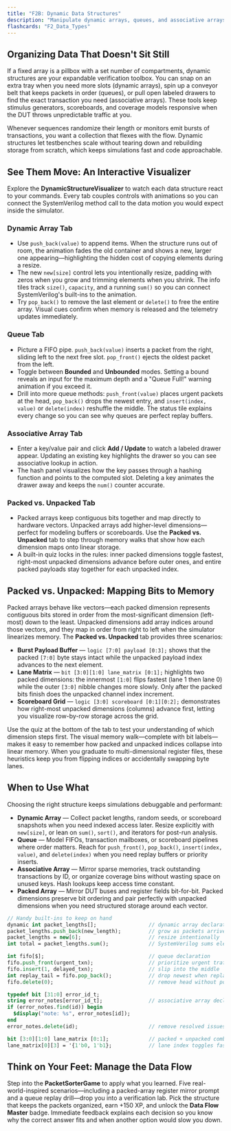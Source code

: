 ```yaml
---
title: "F2B: Dynamic Data Structures"
description: "Manipulate dynamic arrays, queues, and associative arrays with an IEEE 1800-2023 guided workflow."
flashcards: "F2_Data_Types"
---
```



## Organizing Data That Doesn't Sit Still

If a fixed array is a pillbox with a set number of compartments, dynamic structures are your expandable verification toolbox. You can snap on an extra tray when you need more slots (dynamic arrays), spin up a conveyor belt that keeps packets in order (queues), or pull open labeled drawers to find the exact transaction you need (associative arrays). These tools keep stimulus generators, scoreboards, and coverage models responsive when the DUT throws unpredictable traffic at you.

Whenever sequences randomize their length or monitors emit bursts of transactions, you want a collection that flexes with the flow. Dynamic structures let testbenches scale without tearing down and rebuilding storage from scratch, which keeps simulations fast and code approachable.

## See Them Move: An Interactive Visualizer

Explore the **DynamicStructureVisualizer** to watch each data structure react to your commands. Every tab couples controls with animations so you can connect the SystemVerilog method call to the data motion you would expect inside the simulator.

### Dynamic Array Tab

- Use `push_back(value)` to append items. When the structure runs out of room, the animation fades the old container and shows a new, larger one appearing—highlighting the hidden cost of copying elements during a resize.
- The new `new[size]` control lets you intentionally resize, padding with zeros when you grow and trimming elements when you shrink. The info tiles track `size()`, `capacity`, and a running `sum()` so you can connect SystemVerilog's built-ins to the animation.
- Try `pop_back()` to remove the last element or `delete()` to free the entire array. Visual cues confirm when memory is released and the telemetry updates immediately.

### Queue Tab

- Picture a FIFO pipe. `push_back(value)` inserts a packet from the right, sliding left to the next free slot. `pop_front()` ejects the oldest packet from the left.
- Toggle between **Bounded** and **Unbounded** modes. Setting a bound reveals an input for the maximum depth and a "Queue Full!" warning animation if you exceed it.
- Drill into more queue methods: `push_front(value)` places urgent packets at the head, `pop_back()` drops the newest entry, and `insert(index, value)` or `delete(index)` reshuffle the middle. The status tile explains every change so you can see why queues are perfect replay buffers.

### Associative Array Tab

- Enter a key/value pair and click **Add / Update** to watch a labeled drawer appear. Updating an existing key highlights the drawer so you can see associative lookup in action.
- The hash panel visualizes how the key passes through a hashing function and points to the computed slot. Deleting a key animates the drawer away and keeps the `num()` counter accurate.

### Packed vs. Unpacked Tab

- Packed arrays keep contiguous bits together and map directly to hardware vectors. Unpacked arrays add higher-level dimensions—perfect for modeling buffers or scoreboards. Use the **Packed vs. Unpacked** tab to step through memory walks that show how each dimension maps onto linear storage.
- A built-in quiz locks in the rules: inner packed dimensions toggle fastest, right-most unpacked dimensions advance before outer ones, and entire packed payloads stay together for each unpacked index.

<DynamicStructureVisualizer />

## Packed vs. Unpacked: Mapping Bits to Memory

Packed arrays behave like vectors—each packed dimension represents contiguous bits stored in order from the most-significant dimension (left-most) down to the least. Unpacked dimensions add array indices around those vectors, and they map in order from right to left when the simulator linearizes memory. The **Packed vs. Unpacked** tab provides three scenarios:

- **Burst Payload Buffer** — `logic [7:0] payload [0:3];` shows that the packed `[7:0]` byte stays intact while the unpacked payload index advances to the next element.
- **Lane Matrix** — `bit [3:0][1:0] lane_matrix [0:1];` highlights two packed dimensions: the innermost `[1:0]` flips fastest (lane 1 then lane 0) while the outer `[3:0]` nibble changes more slowly. Only after the packed bits finish does the unpacked channel index increment.
- **Scoreboard Grid** — `logic [3:0] scoreboard [0:1][0:2];` demonstrates how right-most unpacked dimensions (columns) advance first, letting you visualize row-by-row storage across the grid.

Use the quiz at the bottom of the tab to test your understanding of which dimension steps first. The visual memory walk—complete with bit labels—makes it easy to remember how packed and unpacked indices collapse into linear memory. When you graduate to multi-dimensional register files, these heuristics keep you from flipping indices or accidentally swapping byte lanes.

## When to Use What

Choosing the right structure keeps simulations debuggable and performant:

- **Dynamic Array** — Collect packet lengths, random seeds, or scoreboard snapshots when you need indexed access later. Resize explicitly with `new[size]`, or lean on `sum()`, `sort()`, and iterators for post-run analysis.
- **Queue** — Model FIFOs, transaction mailboxes, or scoreboard pipelines where order matters. Reach for `push_front()`, `pop_back()`, `insert(index, value)`, and `delete(index)` when you need replay buffers or priority inserts.
- **Associative Array** — Mirror sparse memories, track outstanding transactions by ID, or organize coverage bins without wasting space on unused keys. Hash lookups keep access time constant.
- **Packed Array** — Mirror DUT buses and register fields bit-for-bit. Packed dimensions preserve bit ordering and pair perfectly with unpacked dimensions when you need structured storage around each vector.

```systemverilog showLineNumbers
// Handy built-ins to keep on hand
dynamic int packet_lengths[];                 // dynamic array declaration
packet_lengths.push_back(new_length);         // grow as packets arrive
packet_lengths = new[6];                      // resize intentionally
int total = packet_lengths.sum();             // SystemVerilog sums elements for you

int fifo[$];                                  // queue declaration
fifo.push_front(urgent_txn);                  // prioritize urgent traffic
fifo.insert(1, delayed_txn);                  // slip into the middle
int replay_tail = fifo.pop_back();            // drop newest when replaying
fifo.delete(0);                               // remove head without popping

typedef bit [31:0] error_id_t;
string error_notes[error_id_t];               // associative array declaration
if (error_notes.find(id)) begin
  $display("note: %s", error_notes[id]);
end
error_notes.delete(id);                       // remove resolved issues

bit [3:0][1:0] lane_matrix [0:1];             // packed + unpacked combo
lane_matrix[0][3] = '{1'b0, 1'b1};            // lane index toggles fastest
```

## Think on Your Feet: Manage the Data Flow

Step into the **PacketSorterGame** to apply what you learned. Five real-world-inspired scenarios—including a packed-array register mirror prompt and a queue replay drill—drop you into a verification lab. Pick the structure that keeps the packets organized, earn +150 XP, and unlock the **Data Flow Master** badge. Immediate feedback explains each decision so you know why the correct answer fits and when another option would slow you down.

<PacketSorterGame />
